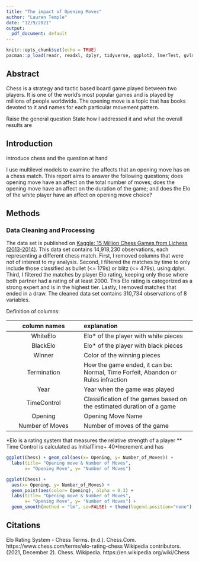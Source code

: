 ```yaml
---
title: "The impact of Opening Moves"
author: "Lauren Temple"
date: "12/9/2021"
output: 
  pdf_document: default
---
```


```r
knitr::opts_chunk$set(echo = TRUE)
pacman::p_load(readr, readxl, dplyr, tidyverse, ggplot2, lmerTest, gvlma)
```

## Abstract

Chess is a strategy and tactic based board game played between two players. It is one of the world's most popular games and is played by millions of people worldwide. The opening move is a topic that has books devoted to it and names for each particular movement pattern. 

Raise the general question
State how I addressed it and what the overall results are

## Introduction

introduce chess and the question at hand

I use multilevel models to examine the affects that an opening move has on a chess match. This report aims to answer the following questions; does opening move have an affect on the total number of moves; does the opening move have an affect on the duration of the game; and does the Elo of the white player have an affect on opening move choice? 

## Methods

### Data Cleaning and Processing

The data set is published on [Kaggle: 15 Million Chess Games from Lichess (2013-2014)](https://www.kaggle.com/maca11/chess-games-from-lichess-20132014?select=Lichess_2013_2014_Complete.csv). This data set contains 14,918,230 observations, each representing a different chess match. First, I removed columns that were not of interest to my analysis. Second, I filtered the matches by time to only include those classified as bullet (<= 179s) or blitz (<= 479s), using dplyr. Third, I filtered the matches by player Elo rating, keeping only those where both partner had a rating of at least 2000. This Elo rating is categorized as a strong expert and is in the highest tier. Lastly, I removed matches that ended in a draw. The cleaned data set contains 310,734 observations of 8 variables.

Definition of columns:

| column names      | explanation |
| :--:              | :----- |
| WhiteElo          | Elo* of the player with white pieces|
| BlackElo          | Elo* of the player with black pieces |
| Winner            | Color of the winning pieces |
| Termination       | How the game ended, it can be: Normal, Time Forfeit, Abandon or Rules infraction |
| Year              | Year when the game was played |
| TimeControl       | Classification of the games based on the estimated duration of a game|
| Opening           | Opening Move Name|
| Number of Moves   | Number of moves of the game|

*Elo is a rating system that measures the relative strength of a player
** Time Control is calculated as InitialTime+ 40*Increment and has 

```r
ggplot(Chess) + geom_col(aes(x= Opening, y= Number_of_Moves)) +
  labs(title= "Opening move & Number of Moves", 
       x= "Opening Move", y= "Number of Moves")
```


```r
ggplot(Chess) +
  aes(x= Opening, y= Number_of_Moves) +
  geom_point(aes(color= Opening), alpha = 0.3) +
  labs(title= "Opening move & Number of Moves", 
       x= "Opening Move", y= "Number of Moves") +
  geom_smooth(method = "lm", se=FALSE) + theme(legend.position="none")
```


## Citations

Elo Rating System - Chess Terms. (n.d.). Chess.Com. https://www.chess.com/terms/elo-rating-chess
Wikipedia contributors. (2021, December 2). Chess. Wikipedia. https://en.wikipedia.org/wiki/Chess